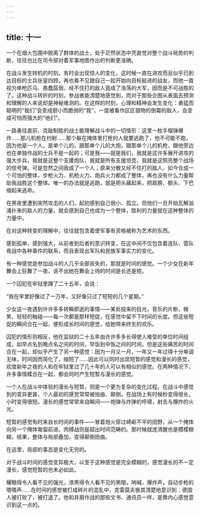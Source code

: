 ```yaml
---
---
---
```

title: 十一
---



一个在烟火包围中脱离了群体的战士，处于茫然状态中凭直觉对整个战斗局势的判断，往往也比在司令部对着军事地图作出的判断更准确。

在战斗发生转机的时刻，有时会出现惊人的变化，这时候一直在进攻而且似乎已到达目标的士兵张皇四顾，再也看不见跟自己一起开始向目标挺进的战友，而他一直视为单枪匹马、愚蠢孱弱、经不住打的敌人竟成了浩荡的大军，因而是不可战胜的了。这种战斗转折的时刻，参战者能清楚地感觉到，而对于那些企图从表面去预测和理解的人来说却是神秘难测的。在这样的时刻，心理和精神会发生变化：勇猛而聪明的“我们”会变成胆小而脆弱的“我”，一度被看作区区猎物的倒霉的敌人，会变成可怕而强大的“他们”。

一路勇往直前、克敌制胜的战士能理解战斗中的一切情形：这里一枚手榴弹爆炸……那儿机枪在扫射……那个躲在掩体里打枪的人就要逃跑了，他不可能不跑，因为他是一个人，是单个儿的，跟那单个儿的大炮，跟那单个儿的机枪，跟他旁边也在单独作战的士兵不是一起的；可是我——就是我们，我就是这许多展开进攻的强大步兵，我就是这整个支援炮队，我就是所有支援坦克，我就是这照亮整个战场的信号弹。可是忽然之间我成了一个人；原来分散又经不住打的敌人，如今合成一个可怕的整体，步枪火力、机枪火力、炮兵火力都成了整体，再也没有什么力量帮助我战胜这个整体。唯一的办法就是逃跑，就是把头藏起来，把肩膀、额头、下巴缩起来逃命。

在黑夜里遭到突然攻击的人们，起初感到自己弱小、孤立。但他们一旦开始瓦解汹涌扑来的敌人的力量，就会感到自己也成为一个整体，胜利的力量就在这种整体的力量中。

在对这种转变的理解中，往往就包含着使军事有资格被称为艺术的东西。

感到孤单，感到强大，从前者到后者的意识转变，在这中间不仅包含着连队、营队夜战中各种事件的联系，而且表现出军队和民族军事实力的变化。

有一种感觉是参加战斗的人几乎全部丧失的，那就是时间的感觉。一个少女在新年舞会上狂舞了一夜，说不出她在舞会上待的时间是长还是短。

一个囚犯在牢狱里蹲了二十五年，会说：

“我在牢里好像过了一万年，又好像只过了短短的几个星期。”

少女这一夜遇到许许多多转瞬即逝的事情——某处投来的目光，音乐的片断，微笑，轻轻的触碰——每一次都是那样短促，在感觉中留不下时间的长度。但这些短促的瞬间合在一起，便形成长时间的感觉，给她带来终生的欢乐。

囚犯的情形则相反，他在监狱的二十五年由许许多多长得使人难受的单位时间组成，如早点名到晚点名之间的时间，早饭到中饭之间的时间。但是这些痛苦的时间合在一起，却似乎产生了另一种感觉：因为一月又一月，一年又一年过得十分单调无味，时间因而简化了，缩短了……因此可以同时出现短暂的感觉和漫长的感觉，欢度新年之夜的人和在牢狱里过了几十年的人可以有相似的感觉。在两种情况下，许多事情糅合在一起，都会同时产生短暂与漫长的感觉。

一个人在战斗中体验的漫长与短暂，则是一个更为复杂的变化过程。在战斗中感觉到的变异更甚，个人最初的感觉常常被扭曲、颠倒。在战场上有时候秒变得很长，小时变得很短。漫长的感觉常常来自瞬间——炮弹与炸弹的呼啸，射击与爆炸的火光。

短暂的感觉有时来自长时间的事件——冒着炮火穿过崎岖不平的田野，从一个掩体向另一个掩体匍匐前进。肉搏战则是超出时间范畴的。那时候就连清醒也是模模糊糊，结果，整体与局部叠加，变得颠倒扭曲。

在这里，局部的事态是变化无穷的。

对于战斗时间的感觉变异极大，以至于这种感觉是完全模糊的，感觉漫长的不一定漫长，感觉短暂的也未必如此。

耀眼得令人看不见的强光，漆黑得令人看不见的黑暗，呐喊，爆炸声，自动步枪的嗒嗒声……在时间的感觉被打成碎片的混乱中，克雷莫夫极其清楚地意识到：德国人被打败了，被打退了。他和并肩作战的那些文书、通讯员一样，是靠内心感觉意识到这一点的。